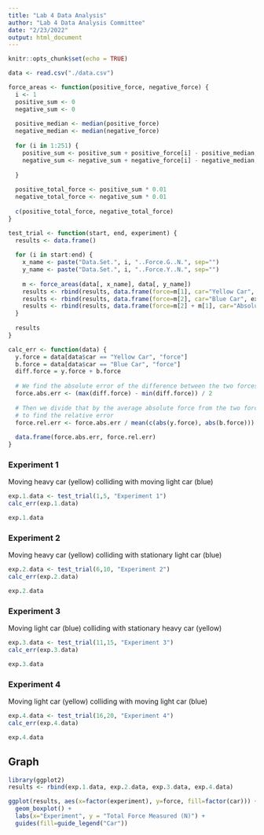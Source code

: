 ```yaml
---
title: "Lab 4 Data Analysis"
author: "Lab 4 Data Analysis Committee"
date: "2/23/2022"
output: html_document
---
```


```r
knitr::opts_chunk$set(echo = TRUE)
```

```r
data <- read.csv("./data.csv")
```

```r
force_areas <- function(positive_force, negative_force) {
  i <- 1
  positive_sum <- 0
  negative_sum <- 0
  
  positive_median <- median(positive_force)
  negative_median <- median(negative_force)
  
  for (i in 1:251) {
    positive_sum <- positive_sum + positive_force[i] - positive_median;
    negative_sum <- negative_sum + negative_force[i] - negative_median;
    
  }
  
  positive_total_force <- positive_sum * 0.01
  negative_total_force <- negative_sum * 0.01
  
  c(positive_total_force, negative_total_force)
}
```

```r
test_trial <- function(start, end, experiment) {
  results <- data.frame()
  
  for (i in start:end) {
    x_name <- paste("Data.Set.", i, "..Force.G..N.", sep="")
    y_name <- paste("Data.Set.", i, "..Force.Y..N.", sep="")
    
    m <- force_areas(data[, x_name], data[, y_name])
    results <- rbind(results, data.frame(force=m[1], car="Yellow Car", experiment))
    results <- rbind(results, data.frame(force=m[2], car="Blue Car", experiment))
    results <- rbind(results, data.frame(force=m[2] + m[1], car="Absolute Difference", experiment))
  }
  
  results
}

```

```r
calc_err <- function(data) {
  y.force = data[data$car == "Yellow Car", "force"]
  b.force = data[data$car == "Blue Car", "force"]
  diff.force = y.force + b.force
  
  # We find the absolute error of the difference between the two forces
  force.abs.err <- (max(diff.force) - min(diff.force)) / 2
  
  # Then we divide that by the average absolute force from the two force sensors
  # to find the relative error
  force.rel.err <- force.abs.err / mean(c(abs(y.force), abs(b.force)))
  
  data.frame(force.abs.err, force.rel.err)
}
```

### Experiment 1

Moving heavy car (yellow) colliding with moving light car (blue)

```r
exp.1.data <- test_trial(1,5, "Experiment 1")
calc_err(exp.1.data)
```

```r
exp.1.data
```

### Experiment 2

Moving heavy car (yellow) colliding with stationary light car (blue)

```r
exp.2.data <- test_trial(6,10, "Experiment 2")
calc_err(exp.2.data)
```

```r
exp.2.data
```

### Experiment 3

Moving light car (blue) colliding with stationary heavy car (yellow)

```r
exp.3.data <- test_trial(11,15, "Experiment 3")
calc_err(exp.3.data)
```

```r
exp.3.data
```

### Experiment 4

Moving light car (yellow) colliding with moving light car (blue)

```r
exp.4.data <- test_trial(16,20, "Experiment 4")
calc_err(exp.4.data)
```

```r
exp.4.data
```

## Graph

```r
library(ggplot2)
results <- rbind(exp.1.data, exp.2.data, exp.3.data, exp.4.data)

ggplot(results, aes(x=factor(experiment), y=force, fill=factor(car))) +
  geom_boxplot() +
  labs(x="Experiment", y = "Total Force Measured (N)") +
  guides(fill=guide_legend("Car"))
```